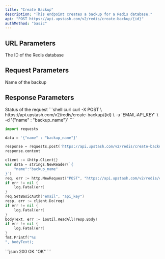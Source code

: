 ```yaml
---
title: "Create Backup"
description: "This endpoint creates a backup for a Redis database."
api: "POST https://api.upstash.com/v2/redis/create-backup/{id}"
authMethod: "basic"
---
```


## URL Parameters

<ParamField path="id" type="string" required>
  The ID of the Redis database
</ParamField>

## Request Parameters

<ParamField body="name" type="string" required>
  Name of the backup
</ParamField>

## Response Parameters

<ResponseField name="status" type="string">
  Status of the request
</ResponseField>

<RequestExample>
```shell curl
curl -X POST \
  https://api.upstash.com/v2/redis/create-backup/{id} \
  -u 'EMAIL:API_KEY' \
  -d '{"name" : "backup_name"}'
```

```python Python
import requests

data = '{"name" : "backup_name"}'

response = requests.post('https://api.upstash.com/v2/redis/create-backup/{id}', data=data, auth=('EMAIL', 'API_KEY'))
response.content
```

```go Go
client := &http.Client{}
var data = strings.NewReader(`{
    "name":"backup_name"
}`)
req, err := http.NewRequest("POST", "https://api.upstash.com/v2/redis/create-backup/{id}", data)
if err != nil {
    log.Fatal(err)
}
req.SetBasicAuth("email", "api_key")
resp, err := client.Do(req)
if err != nil {
    log.Fatal(err)
}
bodyText, err := ioutil.ReadAll(resp.Body)
if err != nil {
    log.Fatal(err)
}
fmt.Printf("%s
", bodyText);
```
</RequestExample>

<ResponseExample>
```json 200 OK
"OK"
```
</ResponseExample>
